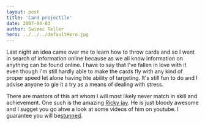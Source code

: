 ```yaml
---
layout: post
title: 'Card projectile'
date: 2007-04-03
author: Swizec Teller
hero: ../../../defaultHero.jpg
---
```

Last night an idea came over me to learn how to throw cards and so I went in search of information online because as we all know information on anything can be found online. I have to say that I've fallen in love with it even though I'm still hardly able to make the cards fly with any kind of proper speed let alone having hte ability of targeting. It's still fun to do and I advise anyone to gie it a try as a means of dealing with stress.

There are mastors of this art whom I will most likely never match in skill and achievement. One such is the amazing [Ricky jay](http://www.rickyjay.com/). He is just bloody awesome and I sugget you go ahve a look at some videos of him on youtube. I guarantee you will be[stunned](http://youtube.com/watch?v=HFAzKv8_XF4).